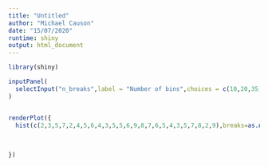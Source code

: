 ```yaml
---
title: "Untitled"
author: "Michael Causon"
date: "15/07/2020"
runtime: shiny
output: html_document
---
```


```r
library(shiny)
```

```r
inputPanel(
  selectInput("n_breaks",label = "Number of bins",choices = c(10,20,35,50),selected = 20)
)


renderPlot({
  hist(c(2,3,5,7,2,4,5,6,4,3,5,5,6,9,8,7,6,5,4,3,5,7,8,2,9),breaks=as.numeric(input$n_breaks))
  
  
  
})

```
